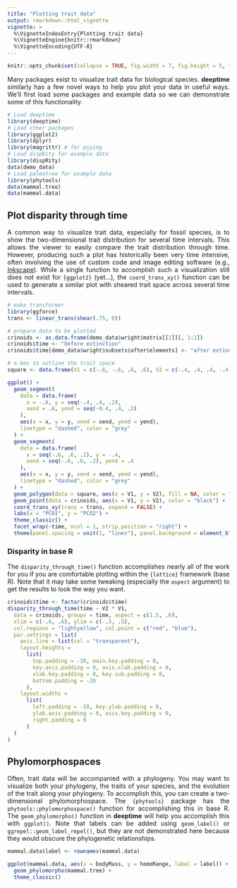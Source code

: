 ```yaml
---
title: "Plotting trait data"
output: rmarkdown::html_vignette
vignette: >
  %\VignetteIndexEntry{Plotting trait data}
  %\VignetteEngine{knitr::rmarkdown}
  %\VignetteEncoding{UTF-8}
---
```


```r
knitr::opts_chunk$set(collapse = TRUE, fig.width = 7, fig.height = 5, fig.align = "center")
```

<div style="text-align: justify">
Many packages exist to visualize trait data for biological species. __deeptime__ similarly has a few novel ways to help you plot your data in useful ways. We'll first load some packages and example data so we can demonstrate some of this functionality.

```r
# Load deeptime
library(deeptime)
# Load other packages
library(ggplot2)
library(dplyr)
library(magrittr) # for piping
# Load dispRity for example data
library(dispRity)
data(demo_data)
# Load paleotree for example data
library(phytools)
data(mammal.tree)
data(mammal.data)
```

## Plot disparity through time
A common way to visualize trait data, especially for fossil species, is to show the two-dimensional trait distribution for several time intervals. This allows the viewer to easily compare the trait distribution through time. However, producing such a plot has historically been very time intensive, often involving the use of custom code and image editing software (e.g., [Inkscape](https://inkscape.org/)). While a single function to accomplish such a visualization still does not exist for `{ggplot2}` (yet...), the `coord_trans_xy()` function can be used to generate a similar plot with sheared trait space across several time intervals.

```r
# make transformer
library(ggforce)
trans <- linear_trans(shear(.75, 0))

# prepare data to be plotted
crinoids <- as.data.frame(demo_data$wright$matrix[[1]][, 1:2])
crinoids$time <- "before extinction"
crinoids$time[demo_data$wright$subsets$after$elements] <- "after extinction"

# a box to outline the trait space
square <- data.frame(V1 = c(-.6, -.6, .6, .6), V2 = c(-.4, .4, .4, -.4))

ggplot() +
  geom_segment(
    data = data.frame(
      x = -.6, y = seq(-.4, .4, .2),
      xend = .6, yend = seq(-0.4, .4, .2)
    ),
    aes(x = x, y = y, xend = xend, yend = yend),
    linetype = "dashed", color = "grey"
  ) +
  geom_segment(
    data = data.frame(
      x = seq(-.6, .6, .2), y = -.4,
      xend = seq(-.6, .6, .2), yend = .4
    ),
    aes(x = x, y = y, xend = xend, yend = yend),
    linetype = "dashed", color = "grey"
  ) +
  geom_polygon(data = square, aes(x = V1, y = V2), fill = NA, color = "black") +
  geom_point(data = crinoids, aes(x = V1, y = V2), color = "black") +
  coord_trans_xy(trans = trans, expand = FALSE) +
  labs(x = "PCO1", y = "PCO2") +
  theme_classic() +
  facet_wrap(~time, ncol = 1, strip.position = "right") +
  theme(panel.spacing = unit(1, "lines"), panel.background = element_blank())
```

### Disparity in base R
The `disparity_through_time()` function accomplishes nearly all of the work for you if you are comfortable plotting within the `{lattice}` framework (base R). Note that it may take some tweaking (especially the `aspect` argument) to get the results to look the way you want.

```r
crinoids$time <- factor(crinoids$time)
disparity_through_time(time ~ V2 * V1,
  data = crinoids, groups = time, aspect = c(1.5, .6),
  xlim = c(-.6, .6), ylim = c(-.5, .5),
  col.regions = "lightyellow", col.point = c("red", "blue"),
  par.settings = list(
    axis.line = list(col = "transparent"),
    layout.heights =
      list(
        top.padding = -20, main.key.padding = 0,
        key.axis.padding = 0, axis.xlab.padding = 0,
        xlab.key.padding = 0, key.sub.padding = 0,
        bottom.padding = -20
      ),
    layout.widths =
      list(
        left.padding = -10, key.ylab.padding = 0,
        ylab.axis.padding = 0, axis.key.padding = 0,
        right.padding = 0
      )
  )
)
```

## Phylomorphospaces
Often, trait data will be accompanied with a phylogeny. You may want to visualize both your phylogeny, the traits of your species, and the evolution of the trait along your phylogeny. To accomplish this, you can create a two-dimensional phylomorphospace. The `{phytools}` package has the `phytools::phylomorphospace()` function for accomplishing this in base R. The `geom_phylomorpho()` function in __deeptime__ will help you accomplish this with `ggplot()`. Note that labels can be added using `geom_label()` or `ggrepel::geom_label_repel()`, but they are not demonstrated here because they would obscure the phylogenetic relationships.
```r
mammal.data$label <- rownames(mammal.data)

ggplot(mammal.data, aes(x = bodyMass, y = homeRange, label = label)) +
  geom_phylomorpho(mammal.tree) +
  theme_classic()
```

</div>
